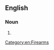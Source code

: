 ==English==

===Noun===
{{en-noun|head=[[sawed]]-[[off]] [[shotgun]]}}

# {{alternative form of|sawn-off shotgun|lang=en}}

[[Category:en:Firearms]]